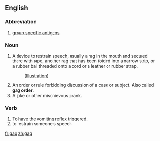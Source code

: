 ==English==
===Abbreviation===

#[[group specific antigens]]

===Noun===
#A device to restrain speech, usually a rag in the mouth and secured there with tape, another rag that has been folded into a narrow strip, or a rubber ball threaded onto a cord or a leather or rubber strap.
#:([[media:sp-t04.jpg|Illustration]])
#An order or rule forbidding discussion of a case or subject.  Also called '''gag order'''.
#A joke or other mischievous prank.

===Verb===
#To have the vomiting reflex triggered.
#to restrain someone's speech

[[fr:gag]]
[[zh:gag]]